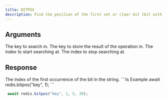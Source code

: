 ```yaml
---
title: BITPOS
description: Find the position of the first set or clear bit (bit with a value of 1 or 0) in a Redis string key. 
---
```


## Arguments

<ParamField body="key" type="string" required>
    The key to search in.
</ParamField>

<ParamField body="bit" type="0 | 1" required>
    The key to store the result of the operation in.
</ParamField>

<ParamField body="start" type="number" >
   The index to start searching at.
   </ParamField>

<ParamField body="end" type="number" >
   The index to stop searching at.
   </ParamField>

## Response

<ResponseField type="integer" required>
  The index of the first occurrence of the bit in the string.
</ResponseField>

<RequestExample>
```ts Example
 await redis.bitpos("key", 1);
```

```ts With Range
 await redis.bitpos("key", 1, 5, 20);
```

</RequestExample>
